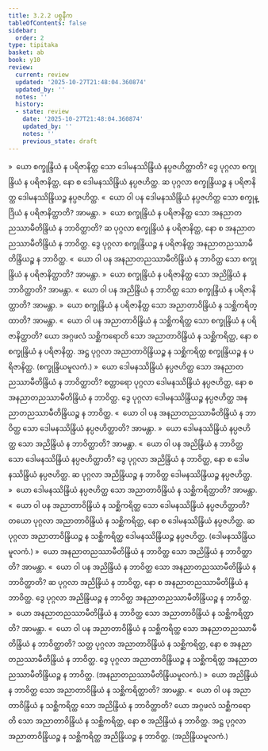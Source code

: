 ```yaml
---
title: 3.2.2 ပစ္စနီက
tableOfContents: false
sidebar:
  order: 2
type: tipitaka
basket: ab
book: y10
review:
  current: review
  updated: '2025-10-27T21:48:04.360874'
  updated_by: ''
  notes: ''
  history:
  - state: review
    date: '2025-10-27T21:48:04.360874'
    updated_by: ''
    notes: ''
    previous_state: draft
---
```



<ReviewStatus review={frontmatter.review} showDetails={true} />

<HypothesisAnnotation frontmatter={frontmatter} />

<DynamicBreadcrumb />

<Division number="447" book="y10" e="ch" v="35" p="313">

<Paragraph number="4128" book="y10">
»  ယော စက္ခုန္ဒြိယံ န ပရိဇာနိတ္ထ သော ဒေါမနဿိန္ဒြိယံ နပ္ပဇဟိတ္ထာတိ?
</Paragraph>

<Paragraph number="4129" book="y10">
ဒွေ ပုဂ္ဂလာ စက္ခုန္ဒြိယံ န ပရိဇာနိတ္ထ, နော စ ဒေါမနဿိန္ဒြိယံ နပ္ပဇဟိတ္ထ. ဆ ပုဂ္ဂလာ စက္ခုန္ဒြိယဉ္စ န ပရိဇာနိတ္ထ ဒေါမနဿိန္ဒြိယဉ္စ နပ္ပဇဟိတ္ထ.
</Paragraph>

<Paragraph number="4130" book="y10">
«  ယော ဝါ ပန ဒေါမနဿိန္ဒြိယံ နပ္ပဇဟိတ္ထ သော စက္ခုန္ဒြိယံ န ပရိဇာနိတ္ထာတိ? အာမန္တာ.
</Paragraph>

<Paragraph number="4131" book="y10">
»  ယော စက္ခုန္ဒြိယံ န ပရိဇာနိတ္ထ သော အနညာတညဿာမီတိန္ဒြိယံ န ဘာဝိတ္ထာတိ?
</Paragraph>

<Paragraph number="4132" book="y10">
ဆ ပုဂ္ဂလာ စက္ခုန္ဒြိယံ န ပရိဇာနိတ္ထ, နော စ အနညာတညဿာမီတိန္ဒြိယံ န ဘာဝိတ္ထ. ဒွေ ပုဂ္ဂလာ စက္ခုန္ဒြိယဉ္စ န ပရိဇာနိတ္ထ အနညာတညဿာမီတိန္ဒြိယဉ္စ န ဘာဝိတ္ထ.
</Paragraph>

<Paragraph number="4133" book="y10">
«  ယော ဝါ ပန အနညာတညဿာမီတိန္ဒြိယံ န ဘာဝိတ္ထ သော စက္ခုန္ဒြိယံ န ပရိဇာနိတ္ထာတိ? အာမန္တာ.
</Paragraph>

<Paragraph number="4134" book="y10">
»  ယော စက္ခုန္ဒြိယံ န ပရိဇာနိတ္ထ သော အညိန္ဒြိယံ န ဘာဝိတ္ထာတိ? အာမန္တာ.
</Paragraph>

<Paragraph number="4135" book="y10">
«  ယော ဝါ ပန အညိန္ဒြိယံ န ဘာဝိတ္ထ သော စက္ခုန္ဒြိယံ န ပရိဇာနိတ္ထာတိ? အာမန္တာ.
</Paragraph>

<Paragraph number="4136" book="y10">
»  ယော စက္ခုန္ဒြိယံ န ပရိဇာနိတ္ထ သော အညာတာဝိန္ဒြိယံ န သစ္ဆိကရိတ္ထာတိ? အာမန္တာ.
</Paragraph>

<Paragraph number="4137" book="y10">
«  ယော ဝါ ပန အညာတာဝိန္ဒြိယံ န သစ္ဆိကရိတ္ထ သော စက္ခုန္ဒြိယံ န ပရိဇာနိတ္ထာတိ?
</Paragraph>

<Paragraph number="4138" book="y10">
ယော အဂ္ဂဖလံ သစ္ဆိကရောတိ သော အညာတာဝိန္ဒြိယံ န သစ္ဆိကရိတ္ထ, နော စ စက္ခုန္ဒြိယံ န ပရိဇာနိတ္ထ. အဋ္ဌ ပုဂ္ဂလာ အညာတာဝိန္ဒြိယဉ္စ န သစ္ဆိကရိတ္ထ စက္ခုန္ဒြိယဉ္စ န ပရိဇာနိတ္ထ. (စက္ခုန္ဒြိယမူလကံ.)
</Paragraph>

</Division>
<Division number="448" book="y10" e="ch" v="35" p="314">

<Paragraph number="4139" book="y10">
»  ယော ဒေါမနဿိန္ဒြိယံ နပ္ပဇဟိတ္ထ သော အနညာတညဿာမီတိန္ဒြိယံ န ဘာဝိတ္ထာတိ?
</Paragraph>

<Paragraph number="4140" book="y10">
စတ္တာရော ပုဂ္ဂလာ ဒေါမနဿိန္ဒြိယံ နပ္ပဇဟိတ္ထ, နော စ အနညာတညဿာမီတိန္ဒြိယံ န ဘာဝိတ္ထ. ဒွေ ပုဂ္ဂလာ ဒေါမနဿိန္ဒြိယဉ္စ နပ္ပဇဟိတ္ထ အနညာတညဿာမီတိန္ဒြိယဉ္စ န ဘာဝိတ္ထ.
</Paragraph>

<Paragraph number="4141" book="y10">
«  ယော ဝါ ပန အနညာတညဿာမီတိန္ဒြိယံ န ဘာဝိတ္ထ သော ဒေါမနဿိန္ဒြိယံ နပ္ပဇဟိတ္ထာတိ? အာမန္တာ.
</Paragraph>

<Paragraph number="4142" book="y10">
»  ယော ဒေါမနဿိန္ဒြိယံ နပ္ပဇဟိတ္ထ သော အညိန္ဒြိယံ န ဘာဝိတ္ထာတိ? အာမန္တာ.
</Paragraph>

<Paragraph number="4143" book="y10">
«  ယော ဝါ ပန အညိန္ဒြိယံ န ဘာဝိတ္ထ သော ဒေါမနဿိန္ဒြိယံ နပ္ပဇဟိတ္ထာတိ?
</Paragraph>

<Paragraph number="4144" book="y10">
ဒွေ ပုဂ္ဂလာ အညိန္ဒြိယံ န ဘာဝိတ္ထ, နော စ ဒေါမနဿိန္ဒြိယံ နပ္ပဇဟိတ္ထ. ဆ ပုဂ္ဂလာ အညိန္ဒြိယဉ္စ န ဘာဝိတ္ထ ဒေါမနဿိန္ဒြိယဉ္စ နပ္ပဇဟိတ္ထ.
</Paragraph>

<Paragraph number="4145" book="y10">
»  ယော ဒေါမနဿိန္ဒြိယံ နပ္ပဇဟိတ္ထ သော အညာတာဝိန္ဒြိယံ န သစ္ဆိကရိတ္ထာတိ? အာမန္တာ.
</Paragraph>

<Paragraph number="4146" book="y10">
«  ယော ဝါ ပန အညာတာဝိန္ဒြိယံ န သစ္ဆိကရိတ္ထ သော ဒေါမနဿိန္ဒြိယံ နပ္ပဇဟိတ္ထာတိ?
</Paragraph>

<Paragraph number="4147" book="y10">
တယော ပုဂ္ဂလာ အညာတာဝိန္ဒြိယံ န သစ္ဆိကရိတ္ထ, နော စ ဒေါမနဿိန္ဒြိယံ နပ္ပဇဟိတ္ထ. ဆ ပုဂ္ဂလာ အညာတာဝိန္ဒြိယဉ္စ န သစ္ဆိကရိတ္ထ ဒေါမနဿိန္ဒြိယဉ္စ နပ္ပဇဟိတ္ထ. (ဒေါမနဿိန္ဒြိယမူလကံ.)
</Paragraph>

</Division>
<Division number="449" book="y10" e="ch" v="35" p="314">

<Paragraph number="4148" book="y10">
»  ယော အနညာတညဿာမီတိန္ဒြိယံ န ဘာဝိတ္ထ သော အညိန္ဒြိယံ န ဘာဝိတ္ထာတိ? အာမန္တာ.
</Paragraph>

<Paragraph number="4149" book="y10">
«  ယော ဝါ ပန အညိန္ဒြိယံ န ဘာဝိတ္ထ သော အနညာတညဿာမီတိန္ဒြိယံ န ဘာဝိတ္ထာတိ?
</Paragraph>

<Paragraph number="4150" book="y10">
ဆ ပုဂ္ဂလာ အညိန္ဒြိယံ န ဘာဝိတ္ထ, နော စ အနညာတညဿာမီတိန္ဒြိယံ န ဘာဝိတ္ထ. ဒွေ ပုဂ္ဂလာ အညိန္ဒြိယဉ္စ န ဘာဝိတ္ထ အနညာတညဿာမီတိန္ဒြိယဉ္စ န ဘာဝိတ္ထ.
</Paragraph>

<Paragraph number="4151" book="y10">
»  ယော အနညာတညဿာမီတိန္ဒြိယံ န ဘာဝိတ္ထ သော အညာတာဝိန္ဒြိယံ န သစ္ဆိကရိတ္ထာတိ? အာမန္တာ.
</Paragraph>

<Paragraph number="4152" book="y10">
«  ယော ဝါ ပန အညာတာဝိန္ဒြိယံ န သစ္ဆိကရိတ္ထ သော အနညာတညဿာမီတိန္ဒြိယံ န ဘာဝိတ္ထာတိ?
</Paragraph>

<Paragraph number="4153" book="y10">
သတ္တ ပုဂ္ဂလာ အညာတာဝိန္ဒြိယံ န သစ္ဆိကရိတ္ထ, နော စ အနညာတညဿာမီတိန္ဒြိယံ န ဘာဝိတ္ထ. ဒွေ ပုဂ္ဂလာ အညာတာဝိန္ဒြိယဉ္စ န သစ္ဆိကရိတ္ထ အနညာတညဿာမီတိန္ဒြိယဉ္စ န ဘာဝိတ္ထ. (အနညာတညဿာမီတိန္ဒြိယမူလကံ.)
</Paragraph>

</Division>
<Division number="450" book="y10" e="ch" v="35" p="315">

<Paragraph number="4154" book="y10">
»  ယော အညိန္ဒြိယံ န ဘာဝိတ္ထ သော အညာတာဝိန္ဒြိယံ န သစ္ဆိကရိတ္ထာတိ? အာမန္တာ.
</Paragraph>

<Paragraph number="4155" book="y10">
«  ယော ဝါ ပန အညာတာဝိန္ဒြိယံ န သစ္ဆိကရိတ္ထ သော အညိန္ဒြိယံ န ဘာဝိတ္ထာတိ?
</Paragraph>

<Paragraph number="4156" book="y10">
ယော အဂ္ဂဖလံ သစ္ဆိကရောတိ သော အညာတာဝိန္ဒြိယံ န သစ္ဆိကရိတ္ထ, နော စ အညိန္ဒြိယံ န ဘာဝိတ္ထ. အဋ္ဌ ပုဂ္ဂလာ အညာတာဝိန္ဒြိယဉ္စ န သစ္ဆိကရိတ္ထ အညိန္ဒြိယဉ္စ န ဘာဝိတ္ထ. (အညိန္ဒြိယမူလကံ.)
</Paragraph>
</Division>